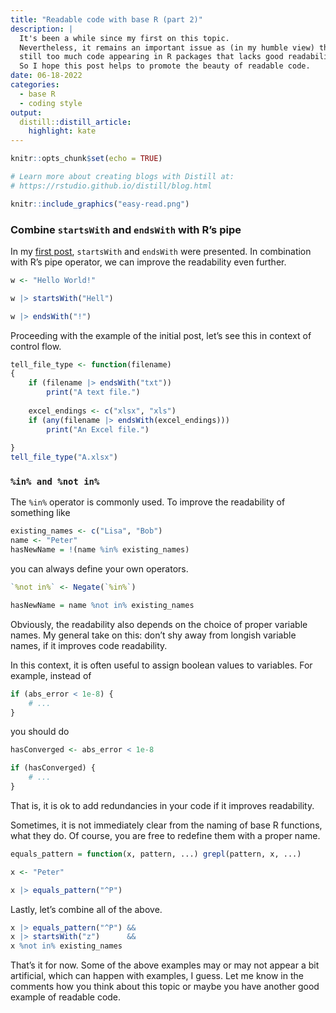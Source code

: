 ```yaml
---
title: "Readable code with base R (part 2)"
description: |
  It's been a while since my first on this topic.
  Nevertheless, it remains an important issue as (in my humble view) there is
  still too much code appearing in R packages that lacks good readability. 
  So I hope this post helps to promote the beauty of readable code.
date: 06-18-2022
categories:
  - base R
  - coding style
output:
  distill::distill_article:
    highlight: kate
---
```


```r
knitr::opts_chunk$set(echo = TRUE)

# Learn more about creating blogs with Distill at:
# https://rstudio.github.io/distill/blog.html

```

```r
knitr::include_graphics("easy-read.png")
```

### Combine `startsWith` and `endsWith` with R's pipe

In my 
[first post ](https://rpahl.github.io/r-some-blog/posts/readable-code-part1/),
`startsWith` and `endsWith` were presented. In combination with R's pipe
operator, we can improve the readability even further.

```r
w <- "Hello World!"

w |> startsWith("Hell")

w |> endsWith("!")
```

Proceeding with the example of the initial post, let's see this in context of
control flow.

```r
tell_file_type <- function(filename)
{
    if (filename |> endsWith("txt"))
        print("A text file.")
    
    excel_endings <- c("xlsx", "xls")
    if (any(filename |> endsWith(excel_endings)))
        print("An Excel file.")
    
}
tell_file_type("A.xlsx")
```


### `%in% and %not in%`

The `%in%` operator is commonly used. To improve the readability of something like

```r
existing_names <- c("Lisa", "Bob")
name <- "Peter"
hasNewName = !(name %in% existing_names)
```

you can always define your own operators.

```r
`%not in%` <- Negate(`%in%`)

hasNewName = name %not in% existing_names
```

Obviously, the readability also depends on the choice of proper variable names.
My general take on this: don't shy away from longish variable names, if it
improves code readability.

In this context, it is often useful to assign boolean values to variables.
For example, instead of

```r
if (abs_error < 1e-8) {
    # ...
}
```

you should do

```r
hasConverged <- abs_error < 1e-8

if (hasConverged) {
    # ...
}
```

That is, it is ok to add redundancies in your code if it improves readability.

Sometimes, it is not immediately clear from the naming of base R functions,
what they do. Of course, you are free to redefine them with a proper name.

```r
equals_pattern = function(x, pattern, ...) grepl(pattern, x, ...)

x <- "Peter"

x |> equals_pattern("^P")
```

Lastly, let's combine all of the above.

```r
x |> equals_pattern("^P") && 
x |> startsWith("z")      &&
x %not in% existing_names 
```

That's it for now. Some of the above examples may or may not appear a bit
artificial, which can happen with examples, I guess.
Let me know in the comments how you think about this topic
or maybe you have another good example of readable code.
